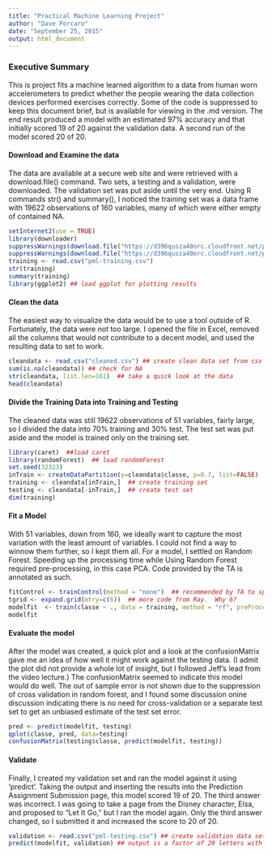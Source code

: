 ```yaml
---
title: "Practical Machine Learning Project"
author: "Dave Porcaro"
date: "September 25, 2015"
output: html_document
---
```

### Executive Summary

This is project fits a machine learned algorithm to a data from human worn accelerometers to predict whether the people wearing the data collection devices performed exercises correctly.  Some of the code is suppressed to keep this document brief, but is available for viewing in the .md version.  The end result produced a model with an estimated 97% accuracy and that initially scored 19 of 20 against the validation data.  A second run of the model scored 20 of 20.

####  Download and Examine the data

The data are available at a secure web site and were retrieved with a download.file() command.  Two sets, a testing and a validation, were downloaded.   The validation set was put aside until the very end.  Using R commands str() and summary(), I noticed the training set was a data frame with 19622 observations of 160 variables, many of which were either empty of contained NA. 

```r
setInternet2(use = TRUE)
library(downloader)
suppressWarnings(download.file("https://d396qusza40orc.cloudfront.net/predmachlearn/pml-training.csv", destfile = "pml-training.csv", method = "internal"))
suppressWarnings(download.file("https://d396qusza40orc.cloudfront.net/predmachlearn/pml-testing.csv", destfile = "pml-testing.csv", method = "internal"))
training <- read.csv("pml-training.csv")
str(training)
summary(training)
library(ggplot2) ## load ggplot for plotting results
```

####  Clean the data

The easiest way to visualize the data would be to use a tool outside of R.  Fortunately, the data were not too large.  I opened the file in Excel, removed all the columns that would not contribute to a decent model, and used the resulting data to set to work.

```r
cleandata <- read.csv("cleaned.csv") ## create clean data set from csv file
sum(is.na(cleandata)) ## check for NA
str(cleandata, list.len=161)  ## take a quick look at the data
head(cleandata)
```


#### Divide the Training Data into Training and Testing

The cleaned data was still 19622 observations of 51 variables, fairly large, so I divided the data into 70% training and 30% test.  The test set was put aside and the model is trained only on the training set.

```r
library(caret)  ##load caret
library(randomForest)  ## load randomForest
set.seed(32323)
inTrain <- createDataPartition(y=cleandata$classe, p=0.7, list=FALSE)  ## we have a large sample size, so split into training 70% and test 30% sets
training <- cleandata[inTrain,]  ## create training set
testing <- cleandata[-inTrain,]  ## create test set
dim(training)
```

####  Fit a Model

With 51 variables, down from 160, we ideally  want to capture the most variation with the least amount of variables.  I could not find a way to winnow them further, so I kept them all.  For a model, I settled on Random Forest.  Speeding up the processing time while Using Random Forest required pre-processing, in this case PCA.  Code provided by the TA is annotated as such.

```r
fitControl <- trainControl(method = "none")  ## recommended by TA to speed up randomForest by turning off cross-validation
tgrid <- expand.grid(mtry=c(6))  ## more code from Ray.  Why 6?
modelfit  <- train(classe ~ ., data = training, method = "rf", preProcess="pca", trControl = fitControl, tuneGrid = tgrid)  ## this worked
modelfit
```

#### Evaluate the model

After the model was created, a quick plot and a look at the confusionMatrix gave me an idea of how well it might work against the testing data.  (I admit the plot did not provide a whole lot of insight, but I followed Jeff's lead from the video lecture.)  The confusionMatrix seemed to indicate this model would do well.  The out of sample error is not shown due to the suppression of cross validation in random forest, and I found some discussion onine discussion indicating there is no need for cross-validation or a separate test set to get an unbiased estimate of the test set error. 

```r
pred <- predict(modelfit, testing)
qplot(classe, pred, data=testing)
confusionMatrix(testing$classe, predict(modelfit, testing))
```

#### Validate

Finally, I created my validation set and ran the model against it using 'predict'.  Taking the output and inserting the results into the Prediction Assignment Submission page, this model scored 19 of 20.  The third answer was incorrect.  I was going to take a page from the Disney character, Elsa, and proposed to "Let It Go," but I ran the model again. Only the third answer changed, so I submitted it and increased the score to 20 of 20.

```r
validation <- read.csv("pml-testing.csv") ## create validation data set
predict(modelfit, validation) ## output is a factor of 20 letters with five levels
```







